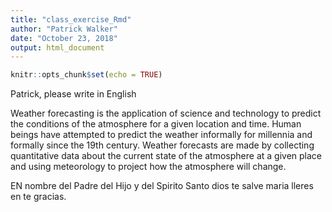 ```yaml
---
title: "class_exercise_Rmd"
author: "Patrick Walker"
date: "October 23, 2018"
output: html_document
---
```


```r
knitr::opts_chunk$set(echo = TRUE)
```


Patrick, please write in English


Weather forecasting is the application of science and technology to predict the conditions of the atmosphere for a given location and time. Human beings have attempted to predict the weather informally for millennia and formally since the 19th century. Weather forecasts are made by collecting quantitative data about the current state of the atmosphere at a given place and using meteorology to project how the atmosphere will change.




EN nombre del Padre del Hijo y del Spirito Santo dios te salve maria lleres en te gracias.
